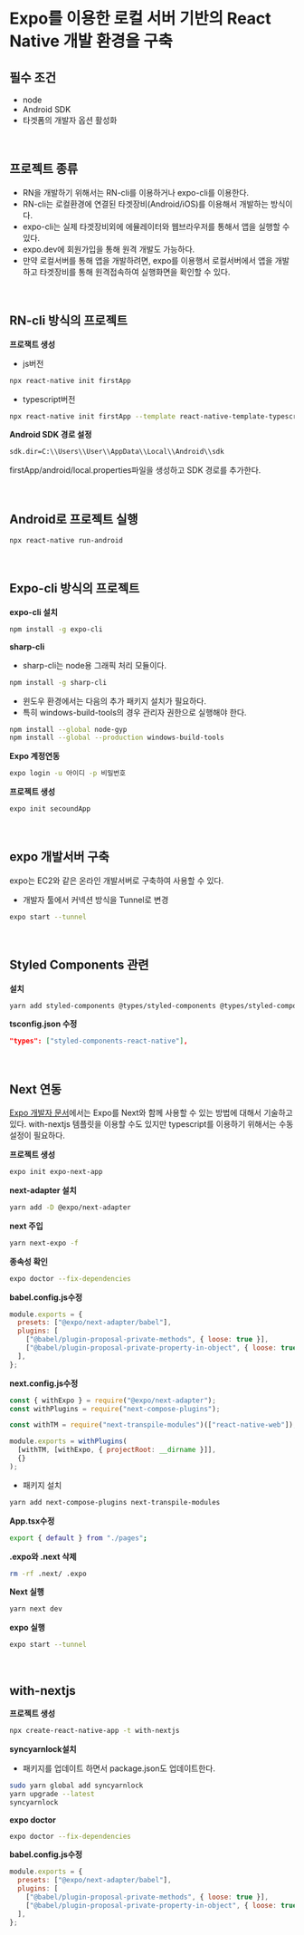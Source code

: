 # Expo를 이용한 로컬 서버 기반의 React Native 개발 환경을 구축

## 필수 조건

- node
- Android SDK
- 타겟폼의 개발자 옵션 활성화

<br />

## 프로젝트 종류

- RN을 개발하기 위해서는 RN-cli를 이용하거나 expo-cli를 이용한다.
- RN-cli는 로컬환경에 연결된 타겟장비(Android/iOS)를 이용해서 개발하는 방식이다.
- expo-cli는 실제 타겟장비외에 에뮬레이터와 웹브라우저를 통해서 앱을 실행할 수 있다.
- expo.dev에 회원가입을 통해 원격 개발도 가능하다.
- 만약 로컬서버를 통해 앱을 개발하려면, expo를 이용행서 로컬서버에서 앱을 개발하고 타겟장비를 통해 원격접속하여 실행화면을 확인할 수 있다.

<br />

## RN-cli 방식의 프로젝트

**프로잭트 생성**

- js버전

```sh
npx react-native init firstApp
```

- typescript버전

```sh
npx react-native init firstApp --template react-native-template-typescript
```

**Android SDK 경로 설정**

```sh
sdk.dir=C:\\Users\\User\\AppData\\Local\\Android\\sdk
```

firstApp/android/local.properties파일을 생성하고 SDK 경로를 추가한다.

<br />

## Android로 프로젝트 실행

```sh
npx react-native run-android
```

<br />

## Expo-cli 방식의 프로젝트

**expo-cli 설치**

```sh
npm install -g expo-cli
```

**sharp-cli**

- sharp-cli는 node용 그래픽 처리 모듈이다.

```sh
npm install -g sharp-cli
```

- 윈도우 환경에서는 다음의 추가 패키지 설치가 필요하다.
- 특히 windows-build-tools의 경우 관리자 권한으로 실행해야 한다.

```sh
npm install --global node-gyp
npm install --global --production windows-build-tools
```

**Expo 계정연동**

```sh
expo login -u 아이디 -p 비밀번호
```

**프로젝트 생성**

```sh
expo init secoundApp
```

<br />

## expo 개발서버 구축

expo는 EC2와 같은 온라인 개발서버로 구축하여 사용할 수 있다.

- 개발자 툴에서 커넥션 방식을 Tunnel로 변경

```sh
expo start --tunnel
```

<br />

## Styled Components 관련

**설치**

```sh
yarn add styled-components @types/styled-components @types/styled-components-react-native
```

**tsconfig.json 수정**

```json
"types": ["styled-components-react-native"],
```

<br />

## Next 연동

[Expo 개발자 문서](https://docs.expo.dev/guides/using-nextjs/)에서는 Expo를 Next와 함께 사용할 수 있는 방법에 대해서 기술하고 있다. with-nextjs 템플릿을 이용할 수도 있지만 typescript를 이용하기 위해서는 수동 설정이 필요하다.

**프로젝트 생성**

```sh
expo init expo-next-app
```

**next-adapter 설치**

```sh
yarn add -D @expo/next-adapter
```

**next 주입**

```sh
yarn next-expo -f
```

**종속성 확인**

```sh
expo doctor --fix-dependencies
```

**babel.config.js수정**

```js
module.exports = {
  presets: ["@expo/next-adapter/babel"],
  plugins: [
    ["@babel/plugin-proposal-private-methods", { loose: true }],
    ["@babel/plugin-proposal-private-property-in-object", { loose: true }],
  ],
};
```

**next.config.js수정**

```js
const { withExpo } = require("@expo/next-adapter");
const withPlugins = require("next-compose-plugins");

const withTM = require("next-transpile-modules")(["react-native-web"]);

module.exports = withPlugins(
  [withTM, [withExpo, { projectRoot: __dirname }]],
  {}
);
```

- 패키지 설치

```sh
yarn add next-compose-plugins next-transpile-modules
```

**App.tsx수정**

```sh
export { default } from "./pages";
```

**.expo와 .next 삭제**

```sh
rm -rf .next/ .expo
```

**Next 실행**

```sh
yarn next dev
```

**expo 실행**

```sh
expo start --tunnel
```

<br />

## with-nextjs

**프로젝트 생성**

```sh
npx create-react-native-app -t with-nextjs
```

**syncyarnlock설치**

- 패키지를 업데이트 하면서 package.json도 업데이트한다.

```sh
sudo yarn global add syncyarnlock
yarn upgrade --latest
syncyarnlock
```

**expo doctor**

```sh
expo doctor --fix-dependencies
```

**babel.config.js수정**

```js
module.exports = {
  presets: ["@expo/next-adapter/babel"],
  plugins: [
    ["@babel/plugin-proposal-private-methods", { loose: true }],
    ["@babel/plugin-proposal-private-property-in-object", { loose: true }],
  ],
};
```
